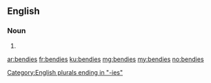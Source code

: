 ==English==

===Noun===
{{head|en|noun plural form}}

# {{plural of|bendy|lang=en}}

[[Category:English plurals ending in "-ies"]]

[[ar:bendies]]
[[fr:bendies]]
[[ku:bendies]]
[[mg:bendies]]
[[my:bendies]]
[[no:bendies]]